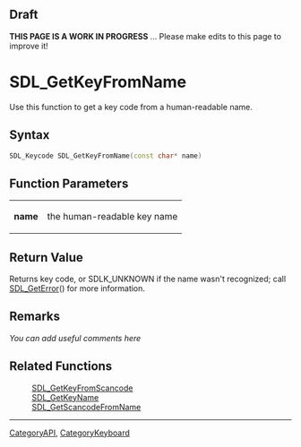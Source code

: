 == Draft ==

'''THIS PAGE IS A WORK IN PROGRESS''' ... Please make edits to this page to improve it!


= SDL_GetKeyFromName =
Use this function to get a key code from a human-readable name.


== Syntax ==
<syntaxhighlight lang='c++'>
SDL_Keycode SDL_GetKeyFromName(const char* name)
</syntaxhighlight>

== Function Parameters ==
{|
|'''name'''
|the human-readable key name
|}

== Return Value ==
Returns key code, or SDLK_UNKNOWN if the name wasn't recognized; call [[SDL_GetError]]() for more information.

<!-- <span style="color: green;">Should it refer to SDL_Keycode instead of key code?  Leave error call in?</span> -->

== Remarks ==
''You can add useful comments here''

== Related Functions ==
:[[SDL_GetKeyFromScancode]]
:[[SDL_GetKeyName]]
:[[SDL_GetScancodeFromName]]

----
[[CategoryAPI]], [[CategoryKeyboard]]
